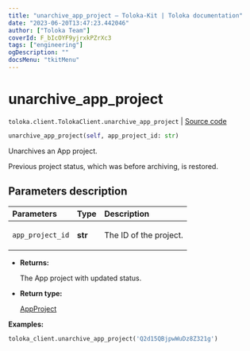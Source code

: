 ```yaml
---
title: "unarchive_app_project — Toloka-Kit | Toloka documentation"
date: "2023-06-20T13:47:23.442046"
author: ["Toloka Team"]
coverId: F_bIcOYF9yjrxkPZrXc3
tags: ["engineering"]
ogDescription: ""
docsMenu: "tkitMenu"
---
```


# unarchive_app_project

`toloka.client.TolokaClient.unarchive_app_project` | [Source code](https://github.com/Toloka/toloka-kit/blob/v1.2.0/src/client/__init__.py#L3822)

```python
unarchive_app_project(self, app_project_id: str)
```

Unarchives an App project.

Previous project status, which was before archiving, is restored.

## Parameters description

| Parameters | Type | Description |
| :----------| :----| :-----------|
`app_project_id`|**str**|<p>The ID of the project.</p>

* **Returns:**

  The App project with updated status.

* **Return type:**

  [AppProject](/docs/toloka-kit/reference/toloka.client.app.AppProject)

**Examples:**

```python
toloka_client.unarchive_app_project('Q2d15QBjpwWuDz8Z321g')
```